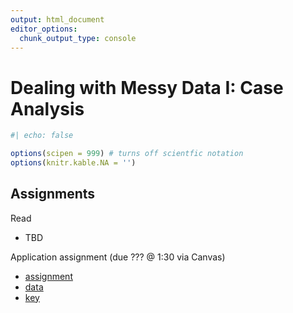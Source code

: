 ```yaml
--- 
output: html_document 
editor_options:  
  chunk_output_type: console
--- 
```

 

# Dealing with Messy Data I: Case Analysis {.unnumbered}

```r
#| echo: false

options(scipen = 999) # turns off scientfic notation
options(knitr.kable.NA = '')
```

## Assignments

Read

- TBD 

Application assignment (due ??? @ 1:30 via Canvas)

- [assignment]()
- [data]()
- [key]()

